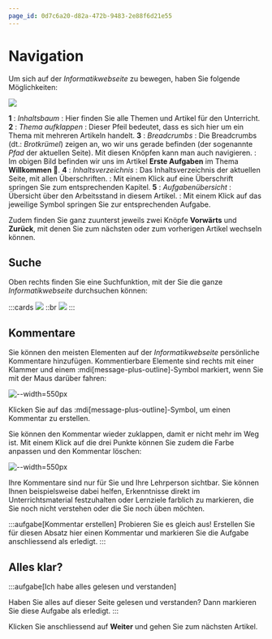 ```yaml
---
page_id: 0d7c6a20-d82a-472b-9483-2e88f6d21e55
---
```


# Navigation
Um sich auf der _Informatikwebseite_ zu bewegen, haben Sie folgende Möglichkeiten:

![](img/navigation.png)

**1**
: _Inhaltsbaum_
: Hier finden Sie alle Themen und Artikel für den Unterricht.
**2**
: _Thema aufklappen_
: Dieser Pfeil bedeutet, dass es sich hier um ein Thema mit mehreren Artikeln handelt.
**3**
: _Breadcrumbs_
: Die Breadcrumbs (dt.: _Brotkrümel_) zeigen an, wo wir uns gerade befinden (der sogenannte _Pfad_ der aktuellen Seite). Mit diesen Knöpfen kann man auch navigieren.
: Im obigen Bild befinden wir uns im Artikel __Erste Aufgaben__ im Thema __Willkommen 👋__.
**4**
: _Inhaltsverzeichnis_
: Das Inhaltsverzeichnis der aktuellen Seite, mit allen Überschriften.
: Mit einem Klick auf eine Überschrift springen Sie zum entsprechenden Kapitel.
**5**
: _Aufgabenübersicht_
: Übersicht über den Arbeitsstand in diesem Artikel.
: Mit einem Klick auf das jeweilige Symbol springen Sie zur entsprechenden Aufgabe.

Zudem finden Sie ganz zuunterst jeweils zwei Knöpfe __Vorwärts__ und __Zurück__, mit denen Sie zum nächsten oder zum vorherigen Artikel wechseln können.

## Suche
Oben rechts finden Sie eine Suchfunktion, mit der Sie die ganze _Informatikwebseite_ durchsuchen können:

:::cards
![](img/search_icon.png)
::br
![](img/search_box.png)
:::

## Kommentare
Sie können den meisten Elementen auf der _Informatikwebseite_ persönliche Kommentare hinzufügen. Kommentierbare Elemente sind rechts mit einer Klammer und einem :mdi[message-plus-outline]-Symbol markiert, wenn Sie mit der Maus darüber fahren:

![--width=550px](img/commentable.png)

Klicken Sie auf das :mdi[message-plus-outline]-Symbol, um einen Kommentar zu erstellen.

Sie können den Kommentar wieder zuklappen, damit er nicht mehr im Weg ist. Mit einem Klick auf die drei Punkte können Sie zudem die Farbe anpassen und den Kommentar löschen:

![--width=550px](img/edit_comment.png)

Ihre Kommentare sind nur für Sie und Ihre Lehrperson sichtbar. Sie können Ihnen beispielsweise dabei helfen, Erkenntnisse direkt im Unterrichtsmaterial festzuhalten oder Lernziele farblich zu markieren, die Sie noch nicht verstehen oder die Sie noch üben möchten.

:::aufgabe[Kommentar erstellen]
<TaskState id="268bd1a8-4b40-4b99-83e3-9bf1fa02faf9" />
Probieren Sie es gleich aus! Erstellen Sie für diesen Absatz hier einen Kommentar und markieren Sie die Aufgabe anschliessend als erledigt.
:::

## Alles klar?
:::aufgabe[Ich habe alles gelesen und verstanden]
<TaskState id='31e0b3df-a398-4c17-954c-a25f38045b16' />

Haben Sie alles auf dieser Seite gelesen und verstanden? Dann markieren Sie diese Aufgabe als erledigt.
:::

Klicken Sie anschliessend auf __Weiter__ und gehen Sie zum nächsten Artikel.
